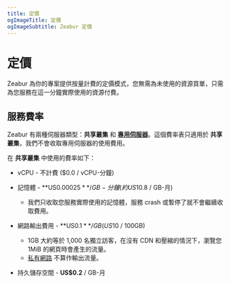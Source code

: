 ```yaml
---
title: 定價
ogImageTitle: 定價
ogImageSubtitle: Zeabur 定價
---
```


# 定價

Zeabur 為你的專案提供按量計費的定價模式，您無需為未使用的資源買單，只需為您服務在這一分鐘實際使用的資源付費。

## 服務費率

Zeabur 有兩種伺服器類型：**共享叢集** 和 [**專用伺服器**](/dedicated-server)。這個費率表只適用於 **共享叢集**，我們不會收取專用伺服器的使用費用。

在 **共享叢集** 中使用的費率如下：

- vCPU - 不計費 ($0.0 / vCPU-分鐘)

- 記憶體 - **US$0.00025** / GB-分鐘 (約 US$10.8 / GB-月)
  - 我們只收取您服務實際使用的記憶體，服務 crash 或暫停了就不會繼續收取費用。

- 網路輸出費用 - **US$0.1** / GB (US$10 / 100GB)
  - 1GB 大約等於 1,000 名獨立訪客，在沒有 CDN 和壓縮的情況下，瀏覽您 1MiB 的網頁時會產生的流量。
  - [私有網路](/networking/private) 不算作輸出流量。

- 持久儲存空間 - **US$0.2** / GB-月

